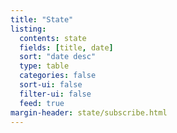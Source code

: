 ```yaml
---
title: "State"
listing:
  contents: state
  fields: [title, date]
  sort: "date desc"
  type: table
  categories: false
  sort-ui: false
  filter-ui: false
  feed: true
margin-header: state/subscribe.html
---
```


